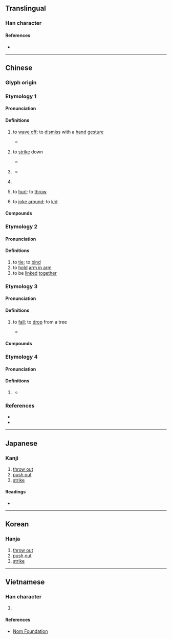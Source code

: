 {{character info}}
==Translingual==

===Han character===
{{Han char|rn=64|rad=手|as=11|sn=14|four=51091|canj=QMWF|ids=⿰扌票}}

====References====
* {{Han ref|kx=0452.120|dkj=12651|dj=0802.160|hdz=31943.060|uh=647D|ud=25725|bh=E1E1|bd=57825}}

----

==Chinese==

===Glyph origin===
{{Han etym}}

===Etymology 1===
{{zh-forms}}

====Pronunciation====
{{zh-pron
|m=biāo
|c=biu1,piu1
|mn=pio
|mc=1
|oc=3,1
|cat=v
}}<!--謹按：此音大致從「教育部國語字典」-->
{{attention|zh|please check}}
{{attention|yue|please check}}
{{attn|ltc}}{{attn|och|Middle+Old Chinese needs to be distributed}}

====Definitions====
{{zh-hanzi}}

# {{lb|zh|literary}} to [[wave off]]; to [[dismiss]] with a [[hand]] [[gesture]]
#* {{zh-x|於 卒 也，摽{biāo} 使者 出 諸 大門 之外，北面 稽{qǐ}首 再拜 而 不 受。|[A]nd at length, having '''motioned to''' the messenger to go outside the great door, he bowed his head to the ground with his face to the north, did obeisance twice, and declined the gift.|ref=Mencius-L}}<!--謹按：宋朱熹《四書章句》注：「音杓」-->
# {{lb|zh|literary}} to [[strike]] down
#* {{zh-x|長{cháng} 木 之 斃，無 不 摽{biāo} 也。|When a tall tree falls, there is no one it won't '''strike'''.|ref=Zuozhuan}}<!--謹按：哀十二年，註「擊也」《經典釋文》注音「敷蕭反，又普交反」，又音同「抛」-->
# {{lb|zh|literary}} {{zh-alt-form|鏢|[[tip]] of a [[sword]]}}
#* {{zh-x|及 至 ^青、^戎，摽{biāo} 末 之 功，一言 之 勞，然 猶 皆 蒙 丘-山 之 賞。|As of (Wei) Qing and (Gongsun) Rong, even for merits as small as the '''tip of a blade''' and exploits as trivial as one word, they all received rewards befitting a feudal lord.|ref=Hanshu}}
# {{lb|zh|literary}} {{zh-alt-form|標|[[mark]]; [[sign]]}}
# {{lb|zh|Hokkien}} to [[hurl]]; to [[throw]] {{gl|a [[javelin]]}}
# {{lb|zh|Hokkien}} to [[joke around]]; to [[kid]]

====Compounds====
{{zh-der|擗摽|摽幟|摽牌|摽歌|摽笑|摽嘩|摽滾}}

===Etymology 2===
{{zh-forms}}

====Pronunciation====
{{zh-pron
|m=biào
|c=
|mn=
|mc=
|oc=
|cat=v
}}

====Definitions====
{{zh-hanzi}}

# to [[tie]]; to [[bind]]
# to [[hold]] [[arm in arm]]
# to be [[linked]] [[together]]

===Etymology 3===
{{zh-forms}}

====Pronunciation====
{{zh-pron
|m=piǎo,biào,1nb=Taiwan,2nb=Mainland
|c=piu5
|mn=
|mc=2+3
|oc=1,3+2
|cat=v
}}<!--國語讀音按教育部國語辭典和漢語大辭典，粵音按中文大學多功能字庫-->

====Definitions====
{{zh-hanzi}}

# {{lb|zh|literary}} to [[fall]]; {{q|chiefly of flowers and fruits}} to [[drop]] from a tree
#* {{zh-x|摽{piǎo} 有 梅，頃 筐 塈{xì} 之。|'''Dropt''' are the fruits from the plum-tree; / In my shallow basket I have collected them.|ref=Shijing}}

====Compounds====
{{zh-der|摽說|摽落|摽梅之年|摽梅|摽有梅}}

===Etymology 4===
{{zh-forms}}

====Pronunciation====
{{zh-pron
|m=pāo
|oc=2,n
|cat=v
}}

====Definitions====
{{zh-hanzi}}

# {{lb|zh|obsolete}} {{zh-alt-form|拋}}
#* {{zh-x|已 盟，^曹-子 摽{pāo} 劍 而 去 之。|Having sworn the oath, Cao Zi '''discarded''' the sword on the ground and took leave of him.|ref=Gongyangzhuan}}<!--謹按莊十三年《經典釋文》「普交反」-->

===References===
* {{R:twedu|B01395}}
* {{R:yue:mfccd}}

----

==Japanese==

===Kanji===
{{ja-kanji|grade=|rs=手11}}

# [[throw out]]
# [[push out]]
# [[strike]]

====Readings====
* {{ja-readings|on=ひょう,びょう,ほう|kun=うつ}}

----

==Korean==

===Hanja===
{{ko-hanja|표}}

# [[throw out]]
# [[push out]]
# [[strike]]

----

==Vietnamese==

===Han character===
{{vi-readings|rs=手11|readings=phiếu,xeo,bêu,xều}}

# {{rfdef|vi|sort=手11}}

====References====
* [http://nomfoundation.org/common/nom_details.php?codepoint=647d Nom Foundation]